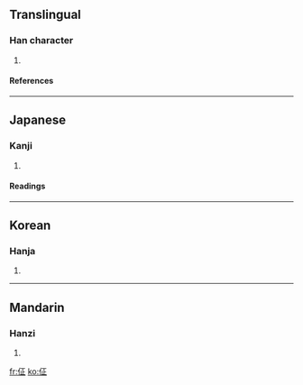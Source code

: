 ==Translingual==
===Han character===
{{Han char|rn=9|rad=人|as=05|sn=7|four=|canj=人一卜一 (OMYM)}}
# {{defn|Han|sort=人05}}
====References====
{{Han ref|kx=0097.170|dkj=00491|dj=0206.050|hdz=10129.110|uh=4F42|ud=20290}}
----
==Japanese==
===Kanji===
{{ja-kanji|grade=|rs=人05}}
# {{defn|Japanese}} 
====Readings====
{{ja-readings|on=[[やい]] (yai), [[しょう]] (shō)|kun=[[おそれあわてる]] (osoreawateru)}}
----
==Korean==
===Hanja===
{{ko-hanja|hangeul=정|rv=jeong|mr=chŏng}}
# {{defn|Korean}}
----
==Mandarin==
===Hanzi===
{{cmn-hanzi|pin=[[tián]] (tian2), [[zhēng]] (zheng1)|wg=t'ien<sup>2</sup>, cheng<sup>1</sup>}}
# {{defn|Mandarin}}

[[fr:佂]]
[[ko:佂]]